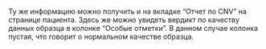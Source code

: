 Ту же информацию можно получить и на вкладке “Отчет по CNV” на странице пациента. Здесь же можно увидеть вердикт по качеству данных образца в колонке “Особые отметки”. В данном случае колонка пустая, что говорит о нормальном качестве образца.